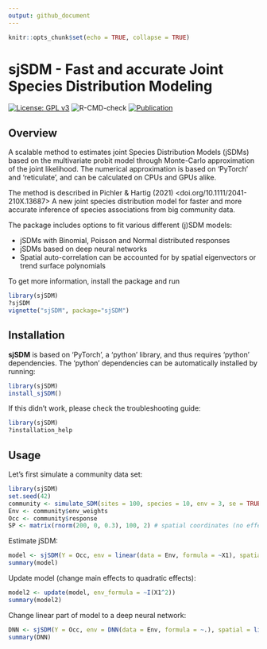 ```yaml
---
output: github_document
---
```

<!-- README.md is generated from README.Rmd. Please edit that file -->


```r
knitr::opts_chunk$set(echo = TRUE, collapse = TRUE)
```


# sjSDM - Fast and accurate Joint Species Distribution Modeling

[![License: GPL v3](https://img.shields.io/badge/License-GPL%20v3-blue.svg)](https://www.gnu.org/licenses/gpl-3.0)
![R-CMD-check](https://github.com/TheoreticalEcology/s-jSDM/workflows/R-CMD-check/badge.svg?branch=master)
[![Publication](https://img.shields.io/badge/Publication-10.1111/2041-green.svg)](https://besjournals.onlinelibrary.wiley.com/doi/abs/10.1111/2041-210X.13687)

## Overview

A scalable method to estimates joint Species Distribution Models (jSDMs) based on the multivariate probit model through Monte-Carlo approximation of the joint likelihood. The numerical approximation is based on 'PyTorch' and 'reticulate', and can be calculated on CPUs and GPUs alike. 

The method is described in Pichler & Hartig (2021) <doi.org/10.1111/2041-210X.13687> A new joint species distribution model for faster and more accurate inference of species associations from big community data.

The package includes options to fit various different (j)SDM models:

* jSDMs with Binomial, Poisson and Normal distributed responses
* jSDMs based on deep neural networks
* Spatial auto-correlation can be accounted for by spatial eigenvectors or trend surface polynomials 

To get more information, install the package and run

```r
library(sjSDM)
?sjSDM
vignette("sjSDM", package="sjSDM")
```

## Installation

__sjSDM__ is based on 'PyTorch', a 'python' library, and thus requires 'python' dependencies. The 'python' dependencies can be automatically installed by running:

```r
library(sjSDM)
install_sjSDM()
```

If this didn't work, please check the troubleshooting guide:
```r
library(sjSDM)
?installation_help
```

## Usage

Let's first simulate a community data set:

```r
library(sjSDM)
set.seed(42)
community <- simulate_SDM(sites = 100, species = 10, env = 3, se = TRUE)
Env <- community$env_weights
Occ <- community$response
SP <- matrix(rnorm(200, 0, 0.3), 100, 2) # spatial coordinates (no effect on species occurences)
```

Estimate jSDM:

```r
model <- sjSDM(Y = Occ, env = linear(data = Env, formula = ~X1), spatial = linear(data = SP, formula = ~0+X1:X2), se = TRUE, family=binomial("probit"), sampling = 100L)
summary(model)
```

Update model (change main effects to quadratic effects):

```r
model2 <- update(model, env_formula = ~I(X1^2))
summary(model2)
```

Change linear part of model to a deep neural network:

```r
DNN <- sjSDM(Y = Occ, env = DNN(data = Env, formula = ~.), spatial = linear(data = SP, formula = ~0+X1:X2), se = TRUE, family=binomial("probit"), sampling = 100L)
summary(DNN)
```
